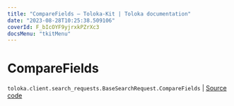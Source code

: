 ```yaml
---
title: "CompareFields — Toloka-Kit | Toloka documentation"
date: "2023-08-28T10:25:38.509106"
coverId: F_bIcOYF9yjrxkPZrXc3
docsMenu: "tkitMenu"
---
```


# CompareFields

`toloka.client.search_requests.BaseSearchRequest.CompareFields` | [Source code](https://github.com/Toloka/toloka-kit/blob/v1.2.1/src/client/search_requests.py#L174)